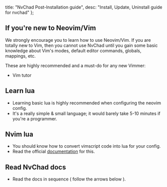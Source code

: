   title: "NvChad Post-Installation guide",
  desc: "Install, Update, Uninstall guide for nvchad"
};

## If you're new to Neovim/Vim

We strongly encourage you to learn how to use Neovim/Vim. If you are totally new to Vim, then you cannot use NvChad until you gain some basic knowledge about Vim's modes, default editor commands, globals, mappings, etc.

These are highly recommended and a must-do for any new Vimmer:

- Vim tutor

## Learn lua 

- Learning basic lua is highly recommended when configuring the neovim config.
- It's a really simple & small language; it would barely take 5-10 minutes if you're a programmer.

## Nvim lua

- You should know how to convert vimscript code into lua for your config.
- Read the official [documentation](https://neovim.io/doc/user/lua-guide.html#lua-guide) for this.

## Read NvChad docs

- Read the docs in sequence ( follow the arrows below ).
